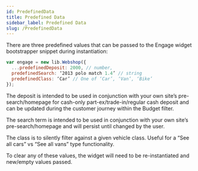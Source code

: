 ```yaml
---
id: PredefinedData
title: Predefined Data
sidebar_label: Predefined Data
slug: /PredefinedData
---
```



There are three predefined values that can be passed to the Engage widget bootstrapper snippet during instantiation:

```js
var engage = new lib.Webshop({
  ...predefinedDeposit: 2000, // number,
  predefinedSearch: ‘2013 polo match 1.4’ // string
  predefinedClass: ‘Car’ // One of ‘Car’, ‘Van’, ‘Bike’
});

```

The deposit is intended to be used in conjunction with your own site’s pre-search/homepage for cash-only part-ex/trade-in/regular cash deposit and can be updated during the customer journey within the Budget filter.

The search term is intended to be used in conjunction with your own site’s pre-search/homepage and will persist until changed by the user.

The class is to silently filter against a given vehicle class. Useful for a “See all cars” vs “See all vans” type functionality.

To clear any of these values, the widget will need to be re-instantiated and new/empty values passed.
